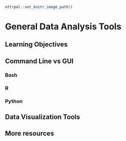 
```r
ottrpal::set_knitr_image_path()
```

# General Data Analysis Tools

## Learning Objectives

## Command Line vs GUI

### Bash

### R

### Python

## Data Visualization Tools

## More resources

